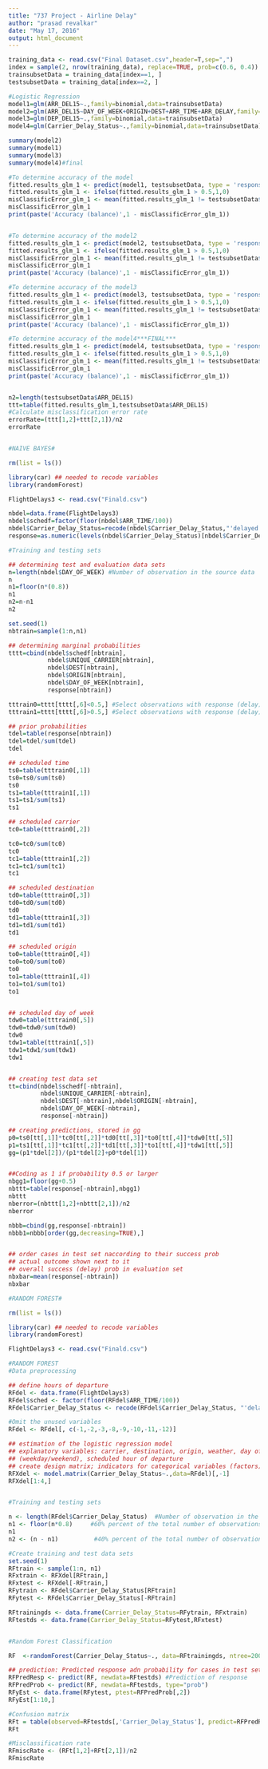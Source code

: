 ```yaml
---
title: "737 Project - Airline Delay"
author: "prasad revalkar"
date: "May 17, 2016"
output: html_document
---
```



```r

training_data <- read.csv("Final Dataset.csv",header=T,sep=",")
index = sample(2, nrow(training_data), replace=TRUE, prob=c(0.6, 0.4))
trainsubsetData = training_data[index==1, ]
testsubsetData = training_data[index==2, ]

#Logistic Regression
model1=glm(ARR_DEL15~.,family=binomial,data=trainsubsetData)
model2=glm(ARR_DEL15~DAY_OF_WEEK+ORIGIN+DEST+ARR_TIME+ARR_DELAY,family=binomial,data=trainsubsetData)
model3=glm(DEP_DEL15~.,family=binomial,data=trainsubsetData)
model4=glm(Carrier_Delay_Status~.,family=binomial,data=trainsubsetData)

summary(model2)
summary(model1)
summary(model3)
summary(model4)#final

#To determine accuracy of the model
fitted.results_glm_1 <- predict(model1, testsubsetData, type = 'response')
fitted.results_glm_1 <- ifelse(fitted.results_glm_1 > 0.5,1,0)
misClassificError_glm_1 <- mean(fitted.results_glm_1 != testsubsetData$ARR_DEL15)
misClassificError_glm_1
print(paste('Accuracy (balance)',1 - misClassificError_glm_1))


#To determine accuracy of the model2
fitted.results_glm_1 <- predict(model2, testsubsetData, type = 'response')
fitted.results_glm_1 <- ifelse(fitted.results_glm_1 > 0.5,1,0)
misClassificError_glm_1 <- mean(fitted.results_glm_1 != testsubsetData$ARR_DEL15)
misClassificError_glm_1
print(paste('Accuracy (balance)',1 - misClassificError_glm_1))

#To determine accuracy of the model3
fitted.results_glm_1 <- predict(model3, testsubsetData, type = 'response')
fitted.results_glm_1 <- ifelse(fitted.results_glm_1 > 0.5,1,0)
misClassificError_glm_1 <- mean(fitted.results_glm_1 != testsubsetData$ARR_DEL15)
misClassificError_glm_1
print(paste('Accuracy (balance)',1 - misClassificError_glm_1))

#To determine accuracy of the model4***FINAL***
fitted.results_glm_1 <- predict(model4, testsubsetData, type = 'response')
fitted.results_glm_1 <- ifelse(fitted.results_glm_1 > 0.5,1,0)
misClassificError_glm_1 <- mean(fitted.results_glm_1 != testsubsetData$ARR_DEL15)
misClassificError_glm_1
print(paste('Accuracy (balance)',1 - misClassificError_glm_1))


n2=length(testsubsetData$ARR_DEL15)
ttt=table(fitted.results_glm_1,testsubsetData$ARR_DEL15)
#Calculate misclassification error rate
errorRate=(ttt[1,2]+ttt[2,1])/n2
errorRate


#NAIVE BAYES#

rm(list = ls())

library(car) ## needed to recode variables
library(randomForest)

FlightDelays3 <- read.csv("Finald.csv")

nbdel=data.frame(FlightDelays3)
nbdel$schedf=factor(floor(nbdel$ARR_TIME/100))
nbdel$Carrier_Delay_Status=recode(nbdel$Carrier_Delay_Status,"'delayed'=1;else=0")
response=as.numeric(levels(nbdel$Carrier_Delay_Status)[nbdel$Carrier_Delay_Status])

#Training and testing sets 

## determining test and evaluation data sets
n=length(nbdel$DAY_OF_WEEK) #Number of observation in the source data
n
n1=floor(n*(0.8))
n1
n2=n-n1
n2

set.seed(1)
nbtrain=sample(1:n,n1)

## determining marginal probabilities
tttt=cbind(nbdel$schedf[nbtrain],
           nbdel$UNIQUE_CARRIER[nbtrain],
           nbdel$DEST[nbtrain],
           nbdel$ORIGIN[nbtrain],
           nbdel$DAY_OF_WEEK[nbtrain],
           response[nbtrain])

tttrain0=tttt[tttt[,6]<0.5,] #Select observations with response (delay) < 0.5
tttrain1=tttt[tttt[,6]>0.5,] #Select observations with response (delay) > 0.5

## prior probabilities
tdel=table(response[nbtrain])
tdel=tdel/sum(tdel)
tdel

## scheduled time
ts0=table(tttrain0[,1])
ts0=ts0/sum(ts0)
ts0
ts1=table(tttrain1[,1])
ts1=ts1/sum(ts1)
ts1

## scheduled carrier
tc0=table(tttrain0[,2])

tc0=tc0/sum(tc0)
tc0
tc1=table(tttrain1[,2])
tc1=tc1/sum(tc1)
tc1

## scheduled destination
td0=table(tttrain0[,3])
td0=td0/sum(td0)
td0
td1=table(tttrain1[,3])
td1=td1/sum(td1)
td1

## scheduled origin
to0=table(tttrain0[,4])
to0=to0/sum(to0)
to0
to1=table(tttrain1[,4])
to1=to1/sum(to1)
to1


## scheduled day of week
tdw0=table(tttrain0[,5])
tdw0=tdw0/sum(tdw0)
tdw0
tdw1=table(tttrain1[,5])
tdw1=tdw1/sum(tdw1)
tdw1


## creating test data set
tt=cbind(nbdel$schedf[-nbtrain],
         nbdel$UNIQUE_CARRIER[-nbtrain],
         nbdel$DEST[-nbtrain],nbdel$ORIGIN[-nbtrain],
         nbdel$DAY_OF_WEEK[-nbtrain],
         response[-nbtrain])

## creating predictions, stored in gg
p0=ts0[tt[,1]]*tc0[tt[,2]]*td0[tt[,3]]*to0[tt[,4]]*tdw0[tt[,5]]
p1=ts1[tt[,1]]*tc1[tt[,2]]*td1[tt[,3]]*to1[tt[,4]]*tdw1[tt[,5]]
gg=(p1*tdel[2])/(p1*tdel[2]+p0*tdel[1])


##Coding as 1 if probability 0.5 or larger
nbgg1=floor(gg+0.5)
nbttt=table(response[-nbtrain],nbgg1)
nbttt
nberror=(nbttt[1,2]+nbttt[2,1])/n2
nberror

nbbb=cbind(gg,response[-nbtrain])
nbbb1=nbbb[order(gg,decreasing=TRUE),]


## order cases in test set naccording to their success prob
## actual outcome shown next to it
## overall success (delay) prob in evaluation set
nbxbar=mean(response[-nbtrain])
nbxbar

#RANDOM FOREST#

rm(list = ls())

library(car) ## needed to recode variables
library(randomForest)

FlightDelays3 <- read.csv("Finald.csv")

#RANDOM FOREST
#Data preprocessing

## define hours of departure
RFdel <- data.frame(FlightDelays3)
RFdel$sched <- factor(floor(RFdel$ARR_TIME/100))
RFdel$Carrier_Delay_Status <- recode(RFdel$Carrier_Delay_Status, "'delayed'=1;else=0")

#Omit the unused variables
RFdel <- RFdel[, c(-1,-2,-3,-8,-9,-10,-11,-12)]

## estimation of the logistic regression model
## explanatory variables: carrier, destination, origin, weather, day of week
## (weekday/weekend), scheduled hour of departure
## create design matrix; indicators for categorical variables (factors)
RFXdel <- model.matrix(Carrier_Delay_Status~.,data=RFdel)[,-1]
RFXdel[1:4,]


#Training and testing sets

n <- length(RFdel$Carrier_Delay_Status)  #Number of observation in the source data
n1 <- floor(n*0.8)     #60% percent of the total number of observations
n1
n2 <- (n - n1)          #40% percent of the total number of observations

#Create training and test data sets
set.seed(1)
RFtrain <- sample(1:n, n1)
RFxtrain <- RFXdel[RFtrain,]
RFxtest <- RFXdel[-RFtrain,]
RFytrain <- RFdel$Carrier_Delay_Status[RFtrain]
RFytest <- RFdel$Carrier_Delay_Status[-RFtrain]

RFtrainingds <- data.frame(Carrier_Delay_Status=RFytrain, RFxtrain)
RFtestds <- data.frame(Carrier_Delay_Status=RFytest,RFxtest)


#Random Forest Classification

RF  <-randomForest(Carrier_Delay_Status~., data=RFtrainingds, ntree=200)

## prediction: Predicted response adn probability for cases in test set
RFPredResp <- predict(RF, newdata=RFtestds) #Prediction of response
RFPredProb <- predict(RF, newdata=RFtestds, type="prob")
RFyEst <- data.frame(RFytest, ptest=RFPredProb[,2])
RFyEst[1:10,]

#Confusion matrix 
RFt = table(observed=RFtestds[,'Carrier_Delay_Status'], predict=RFPredResp)
RFt

#Misclassification rate
RFmiscRate <- (RFt[1,2]+RFt[2,1])/n2
RFmiscRate




```

